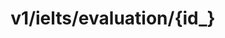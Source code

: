 ---
title: 'v1/ielts/evaluation/{id_}'
openapi: 'GET /v1/ielts/evaluation/{id_}'
description: "Retrieve a specific evaluation report using its unique identifier (ID). "
---